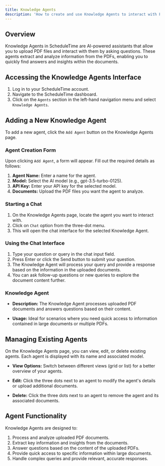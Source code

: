 ```yaml
---
title: Knowledge Agents
description: 'How to create and use Knowledge Agents to interact with PDF documents'
---
```


## Overview

Knowledge Agents in ScheduleTime are AI-powered assistants that allow you to upload PDF files and interact with them by asking questions. These agents extract and analyze information from the PDFs, enabling you to quickly find answers and insights within the documents.

## Accessing the Knowledge Agents Interface

1. Log in to your ScheduleTime account.
2. Navigate to the ScheduleTime dashboard.
3. Click on the `Agents` section in the left-hand navigation menu and select `Knowledge Agents`.

## Adding a New Knowledge Agent

To add a new agent, click the `Add Agent` button on the Knowledge Agents page.

### Agent Creation Form

Upon clicking `Add Agent`, a form will appear. Fill out the required details as follows:

1. **Agent Name:** Enter a name for the agent.
2. **Model:** Select the AI model (e.g., gpt-3.5-turbo-0125).
3. **API Key:** Enter your API key for the selected model.
4. **Documents:** Upload the PDF files you want the agent to analyze.

### Starting a Chat

1. On the Knowledge Agents page, locate the agent you want to interact with.
2. Click on `Chat` option from the three-dot menu.
3. This will open the chat interface for the selected Knowledge Agent.

### Using the Chat Interface

1. Type your question or query in the chat input field.
2. Press Enter or click the Send button to submit your question.
3. The Knowledge Agent will process your query and provide a response based on the information in the uploaded documents.
4. You can ask follow-up questions or new queries to explore the document content further.

### Knowledge Agent

- **Description:** The Knowledge Agent processes uploaded PDF documents and answers questions based on their content.

- **Usage:** Ideal for scenarios where you need quick access to information contained in large documents or multiple PDFs.

## Managing Existing Agents

On the Knowledge Agents page, you can view, edit, or delete existing agents. Each agent is displayed with its name and associated model.

- **View Options:** Switch between different views (grid or list) for a better overview of your agents.

- **Edit:** Click the three dots next to an agent to modify the agent's details or upload additional documents.

- **Delete:** Click the three dots next to an agent to remove the agent and its associated documents.

## Agent Functionality

Knowledge Agents are designed to:

1. Process and analyze uploaded PDF documents.
2. Extract key information and insights from the documents.
3. Answer questions based on the content of the uploaded PDFs.
4. Provide quick access to specific information within large documents.
5. Handle complex queries and provide relevant, accurate responses.
